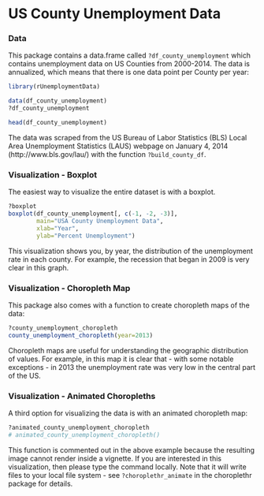 <!--
%\VignetteEngine{knitr}
%\VignetteIndexEntry{b) County Unemployment Data}
-->

US County Unemployment Data
========================================================

### Data

This package contains a data.frame called `?df_county_unemployment` which contains unemployment data on US Counties from 2000-2014. The data is annualized, which means that there is one data point per County per year:

```r
library(rUnemploymentData)

data(df_county_unemployment)
?df_county_unemployment

head(df_county_unemployment)
```

The data was scraped from the US Bureau of Labor Statistics (BLS) Local Area Unemployment Statistics (LAUS) webpage on January 4, 2014 (http://www.bls.gov/lau/) with the function `?build_county_df`.

### Visualization - Boxplot

The easiest way to visualize the entire dataset is with a boxplot. 

```r
?boxplot
boxplot(df_county_unemployment[, c(-1, -2, -3)],
        main="USA County Unemployment Data",
        xlab="Year",
        ylab="Percent Unemployment")
```

This visualization shows you, by year, the distribution of the unemployment rate in each county. For example, the recession that began in 2009 is very clear in this graph. 

### Visualization - Choropleth Map

This package also comes with a function to create choropleth maps of the data:

```r
?county_unemployment_choropleth
county_unemployment_choropleth(year=2013)
```

Choropleth maps are useful for understanding the geographic distribution of values. For example, in this map it is clear that - with some notable exceptions - in 2013 the unemployment rate was very low in the central part of the US.

### Visualization - Animated Choropleths

A third option for visualizing the data is with an animated choropleth map:

```r
?animated_county_unemployment_choropleth
# animated_county_unemployment_choropleth()
```

This function is commented out in the above example because the resulting image cannot render inside a vignette. If you are interested in this visualization, then please type the command locally. Note that it will write files to your local file system - see `?choroplethr_animate` in the choroplethr package for details.